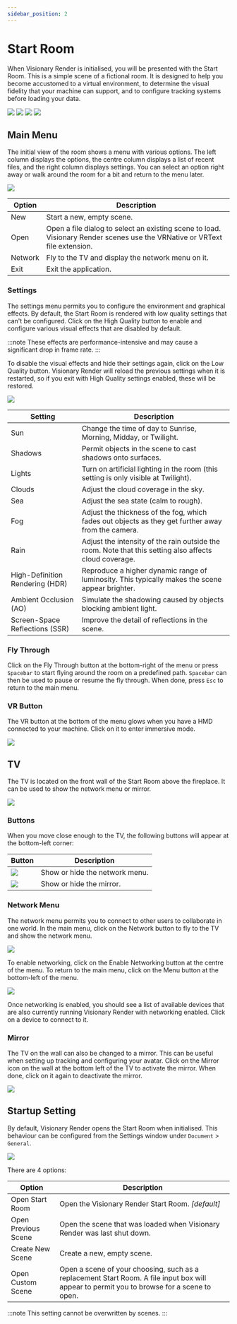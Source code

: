 ```yaml
---
sidebar_position: 2
---
```


# Start Room

When Visionary Render is initialised, you will be presented with the Start Room. This is a simple scene of a fictional room. It is designed to help you become accustomed to a virtual environment, to determine the visual fidelity that your machine can support, and to configure tracking systems before loading your data.

![](/img/user-manual/chapter2/1.jpg) ![](/img/user-manual/chapter2/2.jpg)
![](/img/user-manual/chapter2/3.jpg) ![](/img/user-manual/chapter2/4.jpg)

## Main Menu

The initial view of the room shows a menu with various options. The left column displays the options, the centre column displays a list of recent files, and the right column displays settings. You can select an option right away or walk around the room for a bit and return to the menu later.

![](/img/user-manual/chapter2/5.jpg)

| Option  | Description                                                                                                                |
|---------|----------------------------------------------------------------------------------------------------------------------------|
| New     | Start a new, empty scene.                                                                                                  |
| Open    | Open a file dialog to select an existing scene to load. Visionary Render scenes use the VRNative or VRText file extension. |
| Network | Fly to the TV and display the network menu on it.                                                                          |
| Exit    | Exit the application.                                                                                                      |

### Settings

The settings menu permits you to configure the environment and graphical effects. By default, the Start Room is rendered with low quality settings that can't be configured. Click on the High Quality button to enable and configure various visual effects that are disabled by default.

:::note
These effects are performance-intensive and may cause a significant drop in frame rate.
:::

To disable the visual effects and hide their settings again, click on the Low Quality button. Visionary Render will reload the previous settings when it is restarted, so if you exit with High Quality settings enabled, these will be restored.

![](/img/user-manual/chapter2/6.jpg)

| Setting                         | Description                                                                                            |
|---------------------------------|--------------------------------------------------------------------------------------------------------|
| Sun                             | Change the time of day to Sunrise, Morning, Midday, or Twilight.                                       |
| Shadows                         | Permit objects in the scene to cast shadows onto surfaces.                                             |
| Lights                          | Turn on artificial lighting in the room (this setting is only visible at Twilight).                    |
| Clouds                          | Adjust the cloud coverage in the sky.                                                                  |
| Sea                             | Adjust the sea state (calm to rough).                                                                  |
| Fog                             | Adjust the thickness of the fog, which fades out objects as they get further away from the camera.     |
| Rain                            | Adjust the intensity of the rain outside the room. Note that this setting also affects cloud coverage. |
| High-Definition Rendering (HDR) | Reproduce a higher dynamic range of luminosity. This typically makes the scene appear brighter.        |
| Ambient Occlusion (AO)          | Simulate the shadowing caused by objects blocking ambient light.                                       |
| Screen-Space Reflections (SSR)  | Improve the detail of reflections in the scene.                                                        |

### Fly Through

Click on the Fly Through button at the bottom-right of the menu or press `Spacebar` to start flying around the room on a predefined path. `Spacebar` can then be used to pause or resume the fly through. When done, press `Esc` to return to the main menu.

### VR Button

The VR button at the bottom of the menu glows when you have a HMD connected to your machine. Click on it to enter immersive mode.

![](/img/user-manual/chapter2/7.jpg)

## TV

The TV is located on the front wall of the Start Room above the fireplace. It can be used to show the network menu or mirror.

![](/img/user-manual/chapter2/8.jpg)

### Buttons

When you move close enough to the TV, the following buttons will appear at the bottom-left corner:

| Button                   | Description                    |
|--------------------------|--------------------------------|
| ![](/img/user-manual/chapter2/9.jpg)  | Show or hide the network menu. |
| ![](/img/user-manual/chapter2/10.jpg) | Show or hide the mirror.       |

### Network Menu

The network menu permits you to connect to other users to collaborate in one world. In the main menu, click on the Network button to fly to the TV and show the network menu.

![](/img/user-manual/chapter2/11.jpg)

To enable networking, click on the Enable Networking button at the centre of the menu. To return to the main menu, click on the Menu button at the bottom-left of the menu.

![](/img/user-manual/chapter2/12.jpg)

Once networking is enabled, you should see a list of available devices that are also currently running Visionary Render with networking enabled. Click on a device to connect to it.

### Mirror

The TV on the wall can also be changed to a mirror. This can be useful when setting up tracking and configuring your avatar. Click on the Mirror icon on the wall at the bottom left of the TV to activate the mirror. When done, click on it again to deactivate the mirror.

![](/img/user-manual/chapter2/13.jpg)

## Startup Setting

By default, Visionary Render opens the Start Room when initialised. This behaviour can be configured from the Settings window under `Document` > `General`.

![](/img/user-manual/chapter2/14.jpg)

There are 4 options:

| Option              | Description                                                                                                                                |
|---------------------|--------------------------------------------------------------------------------------------------------------------------------------------|
| Open Start Room     | Open the Visionary Render Start Room. *\[default\]*                                                                                        |
| Open Previous Scene | Open the scene that was loaded when Visionary Render was last shut down.                                                                   |
| Create New Scene    | Create a new, empty scene.                                                                                                                 |
| Open Custom Scene   | Open a scene of your choosing, such as a replacement Start Room. A file input box will appear to permit you to browse for a scene to open. |

:::note
This setting cannot be overwritten by scenes.
:::
